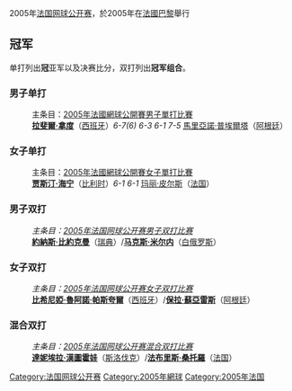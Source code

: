 2005年[[法国网球公开赛|法国网球公开赛]]，於2005年在[[法國|法國]][[巴黎|巴黎]]舉行

== 冠军 ==
单打列出'''冠'''亚军以及决赛比分，双打列出'''冠军组合'''。

=== 男子单打 ===
:主条目：[[2005年法國網球公開賽男子單打比賽|2005年法國網球公開賽男子單打比賽]]
:'''[[拉斐爾·拿度|拉斐爾·拿度]]'''（[[西班牙|西班牙]]）''6-7(6) 6-3 6-1 7-5'' [[馬里亞諾·普埃爾塔|馬里亞諾·普埃爾塔]]（[[阿根廷|阿根廷]]）

=== 女子单打 ===
:主条目：[[2005年法國網球公開賽女子單打比賽|2005年法國網球公開賽女子單打比賽]]
:'''[[贾斯汀·海宁|贾斯汀·海宁]]'''（[[比利时|比利时]]）''6-1 6-1'' [[玛丽·皮尔斯|玛丽·皮尔斯]]（[[法国|法国]]）

=== 男子双打 ===
:''主条目：[[2005年法国网球公开赛男子双打比赛|2005年法国网球公开赛男子双打比赛]]''
:'''[[約納斯·比約克曼|約納斯·比約克曼]]'''（[[瑞典|瑞典]]）/'''[[马克斯·米尔内|马克斯·米尔内]]'''（[[白俄罗斯|白俄罗斯]]）

=== 女子双打 ===
:''主条目：[[2005年法国网球公开赛女子双打比赛|2005年法国网球公开赛女子双打比赛]]''
:'''[[比希尼婭·魯阿諾·帕斯夸爾|比希尼婭·魯阿諾·帕斯夸爾]]'''（[[西班牙|西班牙]]）/'''[[保拉·蘇亞雷斯|保拉·蘇亞雷斯]]'''（[[阿根廷|阿根廷]]）

=== 混合双打 ===
:''主条目：[[2005年法国网球公开赛混合双打比赛|2005年法国网球公开赛混合双打比赛]]''
:'''[[達妮埃拉·漢圖霍娃|達妮埃拉·漢圖霍娃]]'''（[[斯洛伐克|斯洛伐克]]）/'''[[法布里斯·桑托羅|法布里斯·桑托羅]]'''（[[法国|法国]]）
{{start box}}
{{succession box|[[2004年法国网球公开赛|2004年法国网球公开赛]]|[[2006年法国网球公开赛|2006年法国网球公开赛]]|[[法国网球公开赛|法国网球公开赛]]|2005年}}
{{succession box|[[2005年澳大利亚网球公开赛|2005年澳大利亚网球公开赛]]|[[2005年温布尔登网球锦标赛|2005年温布尔登网球锦标赛]]|[[网球大满贯|网球大满贯]]|2005年}}
{{end box}}
{{法网列表}}

[[Category:法国网球公开赛|Category:法国网球公开赛]]
[[Category:2005年網球|Category:2005年網球]]
[[Category:2005年法国|Category:2005年法国]]